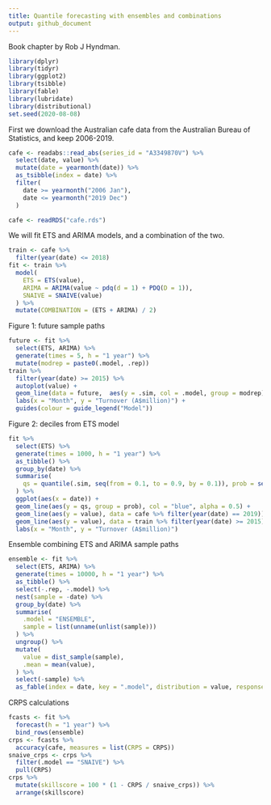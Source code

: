 ```yaml
---
title: Quantile forecasting with ensembles and combinations
output: github_document
---
```


Book chapter by Rob J Hyndman.

```r
library(dplyr)
library(tidyr)
library(ggplot2)
library(tsibble)
library(fable)
library(lubridate)
library(distributional)
set.seed(2020-08-08)
```

First we download the Australian cafe data from the Australian Bureau of Statistics, and keep 2006-2019.

```r
cafe <- readabs::read_abs(series_id = "A3349870V") %>%
  select(date, value) %>%
  mutate(date = yearmonth(date)) %>%
  as_tsibble(index = date) %>%
  filter(
    date >= yearmonth("2006 Jan"),
    date <= yearmonth("2019 Dec")
  )
```

```r
cafe <- readRDS("cafe.rds")
```

We will fit ETS and ARIMA models, and a combination of the two.

```r
train <- cafe %>%
  filter(year(date) <= 2018)
fit <- train %>%
  model(
    ETS = ETS(value),
    ARIMA = ARIMA(value ~ pdq(d = 1) + PDQ(D = 1)),
    SNAIVE = SNAIVE(value)
  ) %>%
  mutate(COMBINATION = (ETS + ARIMA) / 2)
```

Figure 1: future sample paths

```r
future <- fit %>%
  select(ETS, ARIMA) %>%
  generate(times = 5, h = "1 year") %>%
  mutate(modrep = paste0(.model, .rep))
train %>%
  filter(year(date) >= 2015) %>%
  autoplot(value) +
  geom_line(data = future,  aes(y = .sim, col = .model, group = modrep)) +
  labs(x = "Month", y = "Turnover (A$million)") +
  guides(colour = guide_legend("Model"))
```

Figure 2: deciles from ETS model

```r
fit %>%
  select(ETS) %>%
  generate(times = 1000, h = "1 year") %>%
  as_tibble() %>%
  group_by(date) %>%
  summarise(
    qs = quantile(.sim, seq(from = 0.1, to = 0.9, by = 0.1)), prob = seq(from = 0.1, to = 0.9, by = 0.1)
  ) %>%
  ggplot(aes(x = date)) +
  geom_line(aes(y = qs, group = prob), col = "blue", alpha = 0.5) +
  geom_line(aes(y = value), data = cafe %>% filter(year(date) == 2019)) +
  geom_line(aes(y = value), data = train %>% filter(year(date) >= 2015)) +
  labs(x = "Month", y = "Turnover (A$million)")
```

Ensemble combining ETS and ARIMA sample paths

```r
ensemble <- fit %>%
  select(ETS, ARIMA) %>%
  generate(times = 10000, h = "1 year") %>%
  as_tibble() %>%
  select(-.rep, -.model) %>%
  nest(sample = -date) %>%
  group_by(date) %>%
  summarise(
    .model = "ENSEMBLE",
    sample = list(unname(unlist(sample)))
  ) %>%
  ungroup() %>%
  mutate(
    value = dist_sample(sample),
    .mean = mean(value),
  ) %>%
  select(-sample) %>%
  as_fable(index = date, key = ".model", distribution = value, response = "value")
```

CRPS calculations

```r
fcasts <- fit %>%
  forecast(h = "1 year") %>%
  bind_rows(ensemble)
crps <- fcasts %>%
  accuracy(cafe, measures = list(CRPS = CRPS))
snaive_crps <- crps %>%
  filter(.model == "SNAIVE") %>%
  pull(CRPS)
crps %>%
  mutate(skillscore = 100 * (1 - CRPS / snaive_crps)) %>%
  arrange(skillscore) 
```

